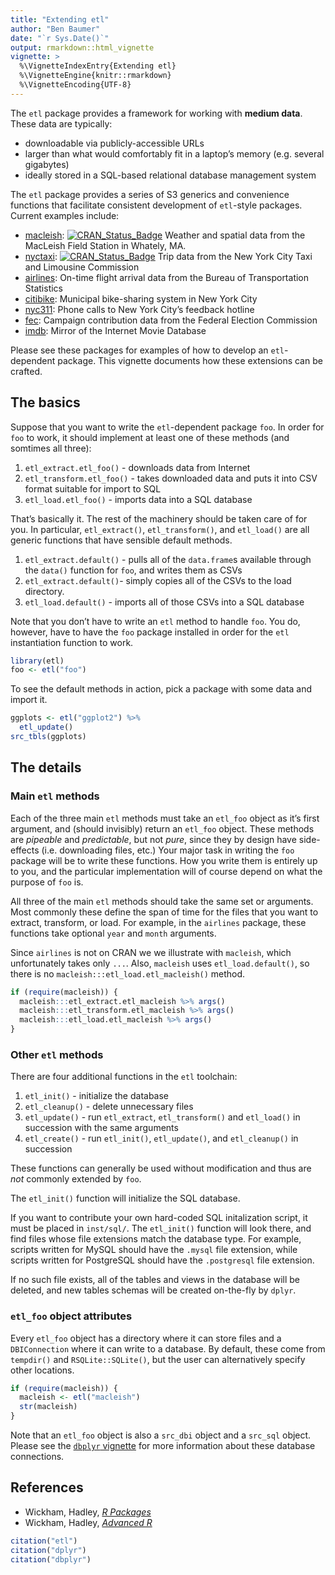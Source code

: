 ```yaml
---
title: "Extending etl"
author: "Ben Baumer"
date: "`r Sys.Date()`"
output: rmarkdown::html_vignette
vignette: >
  %\VignetteIndexEntry{Extending etl}
  %\VignetteEngine{knitr::rmarkdown}
  %\VignetteEncoding{UTF-8}
---
```


The `etl` package provides a framework for working with **medium data**. These data are typically:

- downloadable via publicly-accessible URLs
- larger than what would comfortably fit in a laptop's memory (e.g. several gigabytes)
- ideally stored in a SQL-based relational database management system

The `etl` package provides a series of S3 generics and convenience functions that facilitate consistent development of `etl`-style packages. Current examples include:

- [macleish](https://github.com/beanumber/etl): [![CRAN_Status_Badge](http://www.r-pkg.org/badges/version/macleish)](https://cran.r-project.org/package=macleish)
 Weather and spatial data from the MacLeish Field Station in Whately, MA. 
- [nyctaxi](https://github.com/beanumber/nyctaxi): [![CRAN_Status_Badge](http://www.r-pkg.org/badges/version/nyctaxi)](https://cran.r-project.org/package=nyctaxi)
 Trip data from the New York City Taxi and Limousine Commission 
- [airlines](https://github.com/beanumber/airlines): On-time flight arrival data from the Bureau of Transportation Statistics
- [citibike](https://github.com/beanumber/citibike): Municipal bike-sharing system in New York City
- [nyc311](https://github.com/beanumber/nyc311): Phone calls to New York City's feedback hotline
- [fec](https://github.com/beanumber/fec): Campaign contribution data from the Federal Election Commission
- [imdb](https://github.com/beanumber/imdb): Mirror of the Internet Movie Database

Please see these packages for examples of how to develop an `etl`-dependent package. This vignette documents how these extensions can be crafted. 

## The basics

Suppose that you want to write the `etl`-dependent package `foo`. In order for `foo` to work, it should implement at least one of these methods (and somtimes all three):

1. `etl_extract.etl_foo()` - downloads data from Internet
2. `etl_transform.etl_foo()` - takes downloaded data and puts it into CSV format suitable for import to SQL
3. `etl_load.etl_foo()` - imports data into a SQL database

That's basically it. The rest of the machinery should be taken care of for you. In particular, `etl_extract()`, `etl_transform()`, and `etl_load()` are all generic functions that have sensible default methods. 

1. `etl_extract.default()` - pulls all of the `data.frame`s available through the `data()` function for `foo`, and writes them as CSVs
2. `etl_extract.default()`- simply copies all of the CSVs to the load directory. 
3. `etl_load.default()` - imports all of those CSVs into a SQL database

Note that you don't have to write an `etl` method to handle `foo`. You do, however, have to have the `foo` package installed in order for the `etl` instantiation function to work. 

```r
library(etl)
foo <- etl("foo")
```

To see the default methods in action, pick a package with some data and import it. 

```r
ggplots <- etl("ggplot2") %>%
  etl_update()
src_tbls(ggplots)
```

## The details

### Main `etl` methods

Each of the three main `etl` methods must take an `etl_foo` object as it's first argument, and (should invisibly) return an `etl_foo` object. These methods are *pipeable* and *predictable*, but not *pure*, since they by design have side-effects (i.e. downloading files, etc.) Your major task in writing the `foo` package will be to write these functions. How you write them is entirely up to you, and the particular implementation will of course depend on what the purpose of `foo` is.  

All three of the main `etl` methods should take the same set or arguments. Most commonly these define the span of time for the files that you want to extract, transform, or load. For example, in the `airlines` package, these functions take optional `year` and `month` arguments. 

Since `airlines` is not on CRAN we we illustrate with `macleish`, which unfortunately takes only `...`. Also, `macleish` uses `etl_load.default()`, so there is no `macleish:::etl_load.etl_macleish()` method. 

```r
if (require(macleish)) {
  macleish:::etl_extract.etl_macleish %>% args()
  macleish:::etl_transform.etl_macleish %>% args()
  macleish:::etl_load.etl_macleish %>% args()
}
```

### Other `etl` methods

There are four additional functions in the `etl` toolchain:

1. `etl_init()` - initialize the database
2. `etl_cleanup()` - delete unnecessary files
3. `etl_update()` - run `etl_extract`, `etl_transform()` and `etl_load()` in succession with the same arguments
4. `etl_create()` - run `etl_init()`, `etl_update()`, and `etl_cleanup()` in succession

These functions can generally be used without modification and thus are *not* commonly extended by `foo`. 

The `etl_init()` function will initialize the SQL database. 

If you want to contribute your own hard-coded SQL initalization script, it must be placed in `inst/sql/`. The `etl_init()` function will look there, and find files whose file extensions match the database type. For example, scripts written for MySQL should have the `.mysql` file extension, while scripts written for PostgreSQL should have the `.postgresql` file extension. 

If no such file exists, all of the tables and views in the database will be deleted, and new tables schemas will be created on-the-fly by `dplyr`. 

### `etl_foo` object attributes

Every `etl_foo` object has a directory where it can store files and a `DBIConnection` where it can write to a database. By default, these come from `tempdir()` and `RSQLite::SQLite()`, but the user can alternatively specify other locations. 

```r
if (require(macleish)) {
  macleish <- etl("macleish")
  str(macleish)
}
```

Note that an `etl_foo` object is also a `src_dbi` object and a `src_sql` object. Please see the [`dbplyr` vignette](https://CRAN.R-project.org/package=dbplyr) for more information about these database connections. 

## References

- Wickham, Hadley, [*R Packages*](http://r-pkgs.had.co.nz/)
- Wickham, Hadley, [*Advanced R*](http://adv-r.had.co.nz/)

```r
citation("etl")
citation("dplyr")
citation("dbplyr")
```
